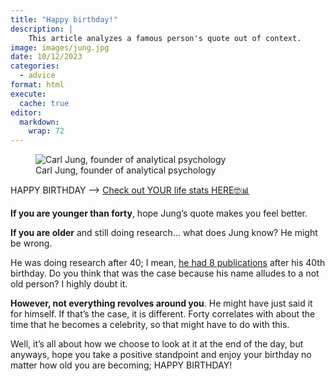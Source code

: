 ```yaml
---
title: "Happy birthday!"
description: |
    This article analyzes a famous person's quote out of context.
image: images/jung.jpg
date: 10/12/2023
categories: 
  - advice
format: html
execute: 
  cache: true
editor: 
  markdown: 
    wrap: 72
---
```


![Carl Jung, founder of analytical
psychology](https://cdn-images-1.medium.com/max/1067/0*H5MsSCf_aTCVAfzu.jpg)

HAPPY BIRTHDAY --> [Check out YOUR life stats HERE🤓📊](https://neal.fun/life-stats/)

**If you are younger than forty**, hope Jung's quote makes you feel
better.

**If you are older** and still doing research... what does Jung know? He
might be wrong.

He was doing research after 40; I mean, [he had 8
publications](https://www.britannica.com/biography/Carl-Jung/Character-of-his-psychotherapy)
after his 40th birthday. Do you think that was the case because his name
alludes to a not old person? I highly doubt it.

**However, not everything revolves around you**. He might have just said
it for himself. If that's the case, it is different. Forty correlates
with about the time that he becomes a celebrity, so that might have to
do with this.

Well, it's all about how we choose to look at it at the end of the day,
but anyways, hope you take a positive standpoint and enjoy your birthday
no matter how old you are becoming; HAPPY BIRTHDAY!
